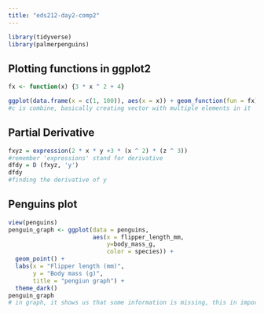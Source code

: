 ```yaml
---
title: "eds212-day2-comp2"
---
```


```r
library(tidyverse)
library(palmerpenguins)
```


## Plotting functions in ggplot2
```r
fx <- function(x) {3 * x ^ 2 + 4}

ggplot(data.frame(x = c(1, 100)), aes(x = x)) + geom_function(fun = fx)
#c is combine, basically creating vector with multiple elements in it
```
## Partial Derivative
```r
fxyz = expression(2 * x * y +3 * (x ^ 2) * (z ^ 3))
#remember 'expressions' stand for derivative
dfdy = D (fxyz, 'y')
dfdy
#finding the derivative of y

```

## Penguins plot
```r
view(penguins)
penguin_graph <- ggplot(data = penguins, 
                        aes(x = flipper_length_mm, 
                            y=body_mass_g, 
                            color = species)) + 
  geom_point() + 
  labs(x = "Flipper length (mm)", 
       y = "Body mass (g)", 
       title = "pengiun graph") + 
  theme_dark()
penguin_graph
# in graph, it shows us that some information is missing, this in important for other projects
```








